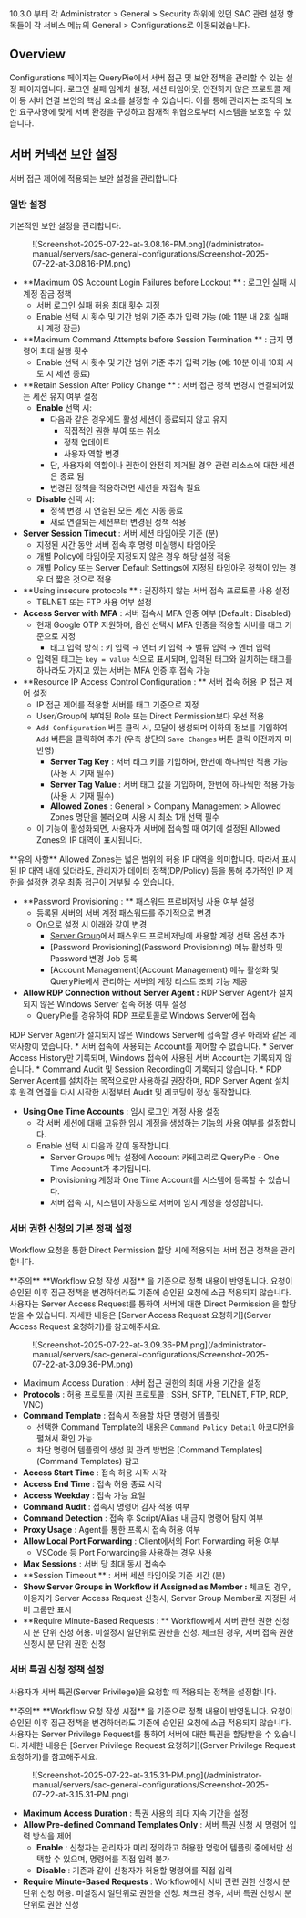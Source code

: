 
<Callout type="info">
10.3.0 부터 각 Administrator &gt; General &gt; Security 하위에 있던 SAC 관련 설정 항목들이 각 서비스 메뉴의 General &gt; Configurations로 이동되었습니다.
</Callout>

## Overview

Configurations 페이지는 QueryPie에서 서버 접근 및 보안 정책을 관리할 수 있는 설정 페이지입니다. 로그인 실패 임계치 설정, 세션 타임아웃, 안전하지 않은 프로토콜 제어 등 서버 연결 보안의 핵심 요소를 설정할 수 있습니다. 이를 통해 관리자는 조직의 보안 요구사항에 맞게 서버 환경을 구성하고 잠재적 위협으로부터 시스템을 보호할 수 있습니다.

## 서버 커넥션 보안 설정

서버 접근 제어에 적용되는 보안 설정을 관리합니다.

### 일반 설정

기본적인 보안 설정을 관리합니다.

<figure data-layout="center" data-align="center">
![Screenshot-2025-07-22-at-3.08.16-PM.png](/administrator-manual/servers/sac-general-configurations/Screenshot-2025-07-22-at-3.08.16-PM.png)
</figure>

*  **Maximum OS Account Login Failures before Lockout ** : 로그인 실패 시 계정 잠금 정책
    * 서버 로그인 실패 허용 최대 횟수 지정
    * Enable 선택 시 횟수 및 기간 범위 기준 추가 입력 가능 (예: 11분 내 2회 실패 시 계정 잠금)
*  **Maximum Command Attempts before Session Termination ** : 금지 명령어 최대 실행 횟수
    * Enable 선택 시 횟수 및 기간 범위 기준 추가 입력 가능 (예: 10분 이내 10회 시도 시 세션 종료)
*  **Retain Session After Policy Change ** : 서버 접근 정책 변경시 연결되어있는 세션 유지 여부 설정
    *  **Enable**  선택 시:
        * 다음과 같은 경우에도 활성 세션이 종료되지 않고 유지
            * 직접적인 권한 부여 또는 취소
            * 정책 업데이트
            * 사용자 역할 변경
        * 단, 사용자의 역할이나 권한이 완전히 제거될 경우 관련 리소스에 대한 세션은 종료 됨
        * 변경된 정책을 적용하려면 세션을 재접속 필요
    *  **Disable**  선택 시:
        * 정책 변경 시 연결된 모든 세션 자동 종료
        * 새로 연결되는 세션부터 변경된 정책 적용
*  **Server Session Timeout**  : 서버 세션 타임아웃 기준 (분)
    * 지정된 시간 동안 서버 접속 후 명령 미실행시 타임아웃
    * 개별 Policy에 타임아웃 지정되지 않은 경우 해당 설정 적용
    * 개별 Policy 또는 Server Default Settings에 지정된 타임아웃 정책이 있는 경우 더 짧은 것으로 적용
*  **Using insecure protocols ** : 권장하지 않는 서버 접속 프로토콜 사용 설정
    * TELNET 또는 FTP 사용 여부 설정
*  **Access Server with MFA**  : 서버 접속시 MFA 인증 여부 (Default : Disabled)
    * 현재 Google OTP 지원하며, 옵션 선택시 MFA 인증을 적용할 서버를 태그 기준으로 지정
        * 태그 입력 방식 : 키 입력 → 엔터 키 입력 → 밸류 입력 → 엔터 입력
    * 입력된 태그는 `key = value` 식으로 표시되며, 입력된 태그와 일치하는 태그를 하나라도 가지고 있는 서버는 MFA 인증 후 접속 가능
*  **Resource IP Access Control Configuration : ** 서버 접속 허용 IP 접근 제어 설정
    * IP 접근 제어를 적용할 서버를 태그 기준으로 지정
    * User/Group에 부여된 Role 또는 Direct Permission보다 우선 적용
    * `Add Configuration` 버튼 클릭 시, 모달이 생성되며 이하의 정보를 기입하여 `Add` 버튼을 클릭하여 추가 (우측 상단의 `Save Changes` 버튼 클릭 이전까지 미반영)
        *  **Server Tag Key**  : 서버 태그 키를 기입하며, 한번에 하나씩만 적용 가능 (사용 시 기재 필수)
        *  **Server Tag Value**  : 서버 태그 값을 기입하며, 한번에 하나씩만 적용 가능(사용 시 기재 필수)
        *  **Allowed Zones**  : General &gt; Company Management &gt; Allowed Zones 명단을 불러오며 사용 시 최소 1개 선택 필수
    * 이 기능이 활성화되면, 사용자가 서버에 접속할 때 여기에 설정된 Allowed Zones의 IP 대역이 표시됩니다.

<Callout type="info">
**유의 사항**
Allowed Zones는 넓은 범위의 허용 IP 대역을 의미합니다. 따라서 표시된 IP 대역 내에 있더라도, 관리자가 데이터 정책(DP/Policy) 등을 통해 추가적인 IP 제한을 설정한 경우 최종 접근이 거부될 수 있습니다.
</Callout>

*  **Password Provisioning : ** 패스워드 프로비저닝 사용 여부 설정
    * 등록된 서버의 서버 계정 패스워드를 주기적으로 변경
    * On으로 설정 시 아래와 같이 변경
        * [Server Group](https://chequer.atlassian.net/wiki/spaces/QM/pages/544380846#3.-Accounts-%EB%93%B1%EB%A1%9D%ED%95%98%EA%B8%B0)에서 패스워드 프로비저닝에 사용할 계정 선택 옵션 추가
        * [Password Provisioning](Password Provisioning) 메뉴 활성화 및 Password 변경 Job 등록
        * [Account Management](Account Management) 메뉴 활성화 및 QueryPie에서 관리하는 서버의 계정 리스트 조회 기능 제공
*  **Allow RDP Connection without Server Agent :**  RDP Server Agent가 설치되지 않은 Windows Server 접속 허용 여부 설정
    * QueryPie를 경유하여 RDP 프로토콜로 Windows Server에 접속

<Callout type="important">
RDP Server Agent가 설치되지 않은 Windows Server에 접속할 경우 아래와 같은 제약사항이 있습니다.
* 서버 접속에 사용되는 Account를 제어할 수 없습니다.
* Server Access History만 기록되며, Windows 접속에 사용된 서버 Account는 기록되지 않습니다.
* Command Audit 및 Session Recording이 기록되지 않습니다.
* RDP Server Agent를 설치하는 목적으로만 사용하길 권장하며, RDP Server Agent 설치 후 원격 연결을 다시 시작한 시점부터 Audit 및 레코딩이 정상 동작합니다.
</Callout>

*  **Using One Time Accounts**  : 임시 로그인 계정 사용 설정
    * 각 서버 세션에 대해 고유한 임시 계정을 생성하는 기능의 사용 여부를 설정합니다.
    * Enable 선택 시 다음과 같이 동작합니다.
        * Server Groups 메뉴 설정에 Account 카테고리로 QueryPie - One Time Account가 추가됩니다.
        * Provisioning 계정과 One Time Account를 시스템에 등록할 수 있습니다.
        * 서버 접속 시, 시스템이 자동으로 서버에 임시 계정을 생성합니다.

### 서버 권한 신청의 기본 정책 설정

Workflow 요청을 통한 Direct Permission 할당 시에 적용되는 서버 접근 정책을 관리합니다.

<Callout type="important">
**주의**
**Workflow 요청 작성 시점** 을 기준으로 정책 내용이 반영됩니다. 요청이 승인된 이후 접근 정책을 변경하더라도 기존에 승인된 요청에 소급 적용되지 않습니다.
</Callout>

<Callout type="info">
사용자는 Server Access Request를 통하여 서버에 대한 Direct Permission 을 할당받을 수 있습니다. 자세한 내용은 [Server Access Request 요청하기](Server Access Request 요청하기)를 참고해주세요.
</Callout>

<figure data-layout="center" data-align="center">
![Screenshot-2025-07-22-at-3.09.36-PM.png](/administrator-manual/servers/sac-general-configurations/Screenshot-2025-07-22-at-3.09.36-PM.png)
</figure>

* Maximum Access Duration : 서버 접근 권한의 최대 사용 기간을 설정
*  **Protocols**  : 허용 프로토콜 (지원 프로토콜 : SSH, SFTP, TELNET, FTP, RDP, VNC)
*  **Command Template**  : 접속시 적용할 차단 명령어 템플릿
    * 선택한 Command Template의 내용은 `Command Policy Detail` 아코디언을 펼쳐서 확인 가능
    * 차단 명령어 템플릿의 생성 및 관리 방법은 [Command Templates](Command Templates) 참고
*  **Access Start Time**  : 접속 허용 시작 시각
*  **Access End Time**  : 접속 허용 종료 시각
*  **Access Weekday**  : 접속 가능 요일
*  **Command Audit**  : 접속시 명령어 감사 적용 여부
*  **Command Detection**  : 접속 후 Script/Alias 내 금지 명령어 탐지 여부
*  **Proxy Usage**  : Agent를 통한 프록시 접속 허용 여부
*  **Allow Local Port Forwarding**  : Client에서의 Port Forwarding 허용 여부
    * VSCode 등 Port Forwarding을 사용하는 경우 사용
*  **Max Sessions**  : 서버 당 최대 동시 접속수
*  **Session Timeout ** : 서버 세션 타임아웃 기준 시간 (분)
*  **Show Server Groups in Workflow if Assigned as Member :**  체크된 경우, 이용자가 Server Access Request 신청시, Server Group Member로 지정된 서버 그룹만 표시
*  **Require Minute-Based Requests : ** Workflow에서 서버 관련 권한 신청시 분 단위 신청 허용. 미설정시 일단위로 권한을 신청. 체크된 경우, 서버 접속 권한 신청시 분 단위 권한 신청

### 서버 특권 신청 정책 설정

사용자가 서버 특권(Server Privilege)을 요청할 때 적용되는 정책을 설정합니다.

<Callout type="important">
**주의**
**Workflow 요청 작성 시점** 을 기준으로 정책 내용이 반영됩니다. 요청이 승인된 이후 접근 정책을 변경하더라도 기존에 승인된 요청에 소급 적용되지 않습니다.
</Callout>

<Callout type="info">
사용자는 Server Privilege Request를 통하여 서버에 대한 특권을 할당받을 수 있습니다. 자세한 내용은 [Server Privilege Request 요청하기](Server Privilege Request 요청하기)를 참고해주세요.
</Callout>

<figure data-layout="center" data-align="center">
![Screenshot-2025-07-22-at-3.15.31-PM.png](/administrator-manual/servers/sac-general-configurations/Screenshot-2025-07-22-at-3.15.31-PM.png)
</figure>

*  **Maximum Access Duration** : 특권 사용의 최대 지속 기간을 설정
*  **Allow Pre-defined Command Templates Only** : 서버 특권 신청 시 명령어 입력 방식을 제어
    *  **Enable** : 신청자는 관리자가 미리 정의하고 허용한 명령어 템플릿 중에서만 선택할 수 있으며, 명령어를 직접 입력 불가
    *  **Disable** : 기존과 같이 신청자가 허용할 명령어를 직접 입력
*  **Require Minute-Based Requests** : Workflow에서 서버 관련 권한 신청시 분 단위 신청 허용. 미설정시 일단위로 권한을 신청. 체크된 경우, 서버 특권 신청시 분 단위로 권한 신청
